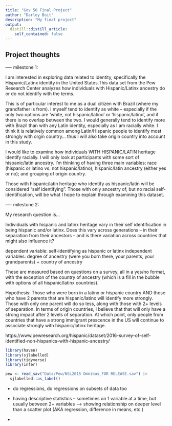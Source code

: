 ```yaml
---
title: "Gov 50 Final Project"
author: "Darley Boit"
description: "My final project"
output:
  distill::distill_article:
    self_contained: false
---
```




## Project thoughts

---- milestone 1: 

I am interested in exploring data related to identity, specifically the Hispanic/Latinx identity in the United States.This data set from the Pew Research Center analyzes how individuals with Hispanic/Latinx ancestry do or do not identify with the terms. 

This is of particular interest to me as a dual citizen with Brazil (where my grandfather is from). I myself tend to identify as white -- especially if the only two options are 'white, not hispanic/latino' or 'hispanic/latino', and if there is no overlap between the two. I would generally tend to identify more with Brazil than with any Latin identity, especially as I am racially white. I think it is relatively common among Latin/Hispanic people to identify most strongly with orgin country... thus I will also take origin country into account in this study. 

I would like to examine how individuals WITH HISPANIC/LATIN heritage identify racially. I will only look at participants with some sort of hispanic/latin ancestry. I'm thinking of having three main variables: race (hispanic or latino vs. not hispanic/latino); hispanic/latin ancestry (either yes or no); and grouping of origin country. 

Those with hispanic/latin heritage who identify as hispanic/latin will be considered "self identifying". Those with only ancestry of, but no racial self-identification, will be what I hope to explain through examining this dataset. 


---- milestone 2: 


My research question is... 

Individuals with hispanic and latinx heritage vary in their self identification in being hispanic and/or latinx. Does this vary across generations -- in their separation from their ancestors -- and is there variation across countries that might also influence it? 

dependent variable: self-identifying as hispanic or latinx
independent variables: degree of ancestry (were you born there, your parents, your grandparents) + country of ancestry 

These are measured based on questions on a survey, all in a yes/no format, with the exception of the country of ancestry (which is a fill in the bubble with options of all hispanic/latinx countries). 

Hypothesis: Those who were born in a latinx or hispanic country AND those who have 2 parents that are hispanic/latinx will identify more strongly. Those with only one parent will do so less, along with those with 2+ levels of separation. In terms of origin countries, I believe that that will only have a strong impact after 2 levels of separation. At which point, only people from countries that have a strong immigrant prescence in the US will continue to associate strongly with hispanic/latinx heritage. 

https://www.pewresearch.org/hispanic/dataset/2016-survey-of-self-identified-non-hispanics-with-hispanic-ancestry/




```r
library(haven)
library(sjlabelled)
library(tidyverse)
library(infer)

pew <- read_sav("Data/Pew/NSL2015 Omnibus_FOR RELEASE.sav") |>
  sjlabelled::as_label()
```



- do regressions, do regressions on subsets of data too 

- having descriptive statistics -- sometimes on 1 variable at a time, but usually between 2+ variables --> showing relationship on deeper level than a scatter plot (AKA regression, difference in means, etc.)

- 




